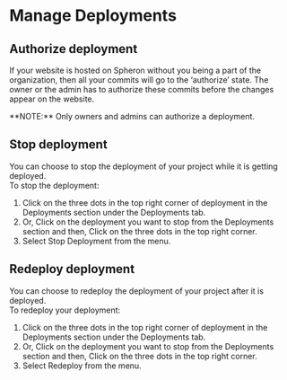 
# Manage Deployments

## Authorize deployment

If your website is hosted on Spheron without you being a part of the organization, then all your commits will go to the ‘authorize’ state. The owner or the admin has to authorize these commits before the changes appear on the website.

<Callout type="info">
  **NOTE:** Only owners and admins can authorize a deployment.
</Callout>

## Stop deployment

You can choose to stop the deployment of your project while it is getting deployed. \
To stop the deployment:

1. Click on the three dots in the top right corner of deployment in the Deployments section under the Deployments tab.
2. Or, Click on the deployment you want to stop from the Deployments section and then, Click on the three dots in the top right corner.
3. Select Stop Deployment from the menu.

## Redeploy deployment

You can choose to redeploy the deployment of your project after it is deployed. \
To redeploy your deployment:

1. Click on the three dots in the top right corner of deployment in the Deployments section under the Deployments tab.
2. Or, Click on the deployment you want to stop from the Deployments section and then, Click on the three dots in the top right corner.
3. Select Redeploy from the menu.

<Navigation name="Manage Deployments" />
